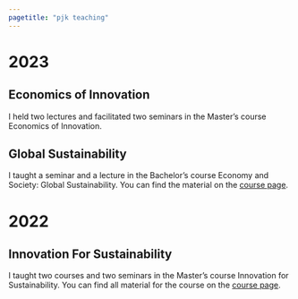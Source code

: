 ```yaml
---
pagetitle: "pjk teaching"
---
```


# 2023

## Economics of Innovation

I held two lectures and facilitated two seminars in the Master's course Economics of Innovation.

## Global Sustainability

I taught a seminar and a lecture in the Bachelor's course Economy and Society: Global Sustainability.
You can find the material on the [course page](https://pjkreutzer.github.io/eose10vt23). 

# 2022


## Innovation For Sustainability

I taught two courses and two seminars in the  Master's course Innovation for Sustainability.
You can find all material for the course on the [course page](https://pjkreutzer.github.io/teaching-innovation-sustainability/).